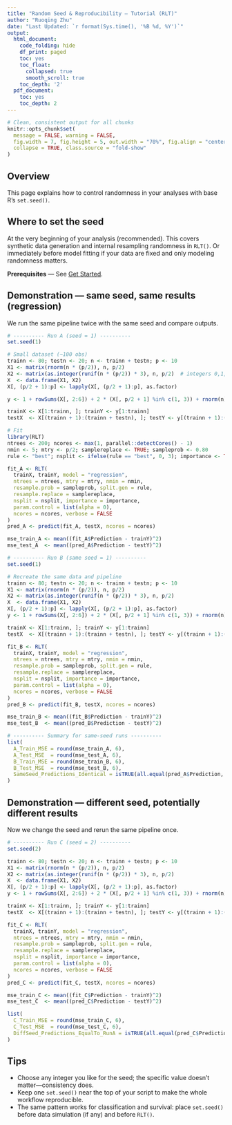```yaml
---
title: "Random Seed & Reproducibility — Tutorial (RLT)"
author: "Ruoqing Zhu"
date: "Last Updated: `r format(Sys.time(), '%B %d, %Y')`"
output:
  html_document:
    code_folding: hide
    df_print: paged
    toc: yes
    toc_float:
      collapsed: true
      smooth_scroll: true 
    toc_depth: '2'
  pdf_document:
    toc: yes
    toc_depth: 2
---
```


```r
# Clean, consistent output for all chunks
knitr::opts_chunk$set(
  message = FALSE, warning = FALSE,
  fig.width = 7, fig.height = 5, out.width = "70%", fig.align = "center",
  collapse = TRUE, class.source = "fold-show"
)
```

## Overview

This page explains how to control randomness in your analyses with base R's `set.seed()`.

## Where to set the seed

At the very beginning of your analysis (recommended). This covers synthetic data generation and internal resampling randomness in `RLT()`. Or immediately before model fitting if your data are fixed and only modeling randomness matters.

**Prerequisites** — See [Get Started](articles/Test-RLT.html).

## Demonstration — same seed, same results (regression)

We run the same pipeline twice with the same seed and compare outputs.

```r
# ---------- Run A (seed = 1) ----------
set.seed(1)

# Small dataset (~100 obs)
trainn <- 80; testn <- 20; n <- trainn + testn; p <- 10
X1 <- matrix(rnorm(n * (p/2)), n, p/2)
X2 <- matrix(as.integer(runif(n * (p/2)) * 3), n, p/2)  # integers 0,1,2
X  <- data.frame(X1, X2)
X[, (p/2 + 1):p] <- lapply(X[, (p/2 + 1):p], as.factor)

y <- 1 + rowSums(X[, 2:6]) + 2 * (X[, p/2 + 1] %in% c(1, 3)) + rnorm(n)

trainX <- X[1:trainn, ]; trainY <- y[1:trainn]
testX  <- X[(trainn + 1):(trainn + testn), ]; testY <- y[(trainn + 1):(trainn + testn)]

# Fit
library(RLT)
ntrees <- 200; ncores <- max(1, parallel::detectCores() - 1)
nmin <- 5; mtry <- p/2; samplereplace <- TRUE; sampleprob <- 0.80
rule <- "best"; nsplit <- ifelse(rule == "best", 0, 3); importance <- TRUE

fit_A <- RLT(
  trainX, trainY, model = "regression",
  ntrees = ntrees, mtry = mtry, nmin = nmin,
  resample.prob = sampleprob, split.gen = rule,
  resample.replace = samplereplace,
  nsplit = nsplit, importance = importance,
  param.control = list(alpha = 0),
  ncores = ncores, verbose = FALSE
)
pred_A <- predict(fit_A, testX, ncores = ncores)

mse_train_A <- mean((fit_A$Prediction - trainY)^2)
mse_test_A  <- mean((pred_A$Prediction - testY)^2)

# ---------- Run B (same seed = 1) ----------
set.seed(1)

# Recreate the same data and pipeline
trainn <- 80; testn <- 20; n <- trainn + testn; p <- 10
X1 <- matrix(rnorm(n * (p/2)), n, p/2)
X2 <- matrix(as.integer(runif(n * (p/2)) * 3), n, p/2)
X  <- data.frame(X1, X2)
X[, (p/2 + 1):p] <- lapply(X[, (p/2 + 1):p], as.factor)
y <- 1 + rowSums(X[, 2:6]) + 2 * (X[, p/2 + 1] %in% c(1, 3)) + rnorm(n)

trainX <- X[1:trainn, ]; trainY <- y[1:trainn]
testX  <- X[(trainn + 1):(trainn + testn), ]; testY <- y[(trainn + 1):(trainn + testn)]

fit_B <- RLT(
  trainX, trainY, model = "regression",
  ntrees = ntrees, mtry = mtry, nmin = nmin,
  resample.prob = sampleprob, split.gen = rule,
  resample.replace = samplereplace,
  nsplit = nsplit, importance = importance,
  param.control = list(alpha = 0),
  ncores = ncores, verbose = FALSE
)
pred_B <- predict(fit_B, testX, ncores = ncores)

mse_train_B <- mean((fit_B$Prediction - trainY)^2)
mse_test_B  <- mean((pred_B$Prediction - testY)^2)

# ---------- Summary for same-seed runs ----------
list(
  A_Train_MSE = round(mse_train_A, 6),
  A_Test_MSE  = round(mse_test_A, 6),
  B_Train_MSE = round(mse_train_B, 6),
  B_Test_MSE  = round(mse_test_B, 6),
  SameSeed_Predictions_Identical = isTRUE(all.equal(pred_A$Prediction, pred_B$Prediction))
)
```

## Demonstration — different seed, potentially different results

Now we change the seed and rerun the same pipeline once.

```r
# ---------- Run C (seed = 2) ----------
set.seed(2)

trainn <- 80; testn <- 20; n <- trainn + testn; p <- 10
X1 <- matrix(rnorm(n * (p/2)), n, p/2)
X2 <- matrix(as.integer(runif(n * (p/2)) * 3), n, p/2)
X  <- data.frame(X1, X2)
X[, (p/2 + 1):p] <- lapply(X[, (p/2 + 1):p], as.factor)
y <- 1 + rowSums(X[, 2:6]) + 2 * (X[, p/2 + 1] %in% c(1, 3)) + rnorm(n)

trainX <- X[1:trainn, ]; trainY <- y[1:trainn]
testX  <- X[(trainn + 1):(trainn + testn), ]; testY <- y[(trainn + 1):(trainn + testn)]

fit_C <- RLT(
  trainX, trainY, model = "regression",
  ntrees = ntrees, mtry = mtry, nmin = nmin,
  resample.prob = sampleprob, split.gen = rule,
  resample.replace = samplereplace,
  nsplit = nsplit, importance = importance,
  param.control = list(alpha = 0),
  ncores = ncores, verbose = FALSE
)
pred_C <- predict(fit_C, testX, ncores = ncores)

mse_train_C <- mean((fit_C$Prediction - trainY)^2)
mse_test_C  <- mean((pred_C$Prediction - testY)^2)

list(
  C_Train_MSE = round(mse_train_C, 6),
  C_Test_MSE  = round(mse_test_C, 6),
  DiffSeed_Predictions_EqualTo_RunA = isTRUE(all.equal(pred_C$Prediction, pred_A$Prediction))
)
```
## Tips

- Choose any integer you like for the seed; the specific value doesn't matter—consistency does.
- Keep one `set.seed()` near the top of your script to make the whole workflow reproducible.
- The same pattern works for classification and survival: place `set.seed()` before data simulation (if any) and before `RLT()`.

